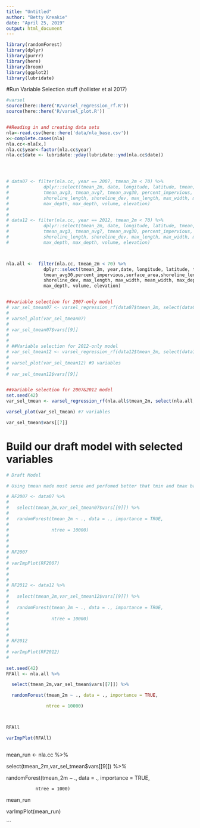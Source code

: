 ```yaml
---
title: "Untitled"
author: "Betty Kreakie"
date: "April 25, 2019"
output: html_document
---
```



```r

library(randomForest)
library(dplyr)
library(purrr)
library(here)
library(broom)
library(ggplot2)
library(lubridate)
```



#Run Variable Selection stuff (hollister et al 2017)



```r

#varsel
source(here::here('R/varsel_regression_rf.R'))
source(here::here('R/varsel_plot.R'))


##Reading in and creating data sets
nla<-read.csv(here::here('data/nla_base.csv'))
x<-complete.cases(nla)
nla.cc<-nla[x,]
nla.cc$year<-factor(nla.cc$year)
nla.cc$date <- lubridate::yday(lubridate::ymd(nla.cc$date))




# data07 <- filter(nla.cc, year == 2007, tmean_2m < 70) %>%
#             dplyr::select(tmean_2m, date, longitude, latitude, tmean, tmean_dm1,
#             tmean_avg3, tmean_avg7, tmean_avg30, percent_impervious, surface_area,
#             shoreline_length, shoreline_dev, max_length, max_width, mean_width,
#             max_depth, max_depth, volume, elevation)
#             
#             
# data12 <- filter(nla.cc, year == 2012, tmean_2m < 70) %>%
#             dplyr::select(tmean_2m, date, longitude, latitude, tmean, tmean_dm1,
#             tmean_avg3, tmean_avg7, tmean_avg30, percent_impervious, surface_area,
#             shoreline_length, shoreline_dev, max_length, max_width, mean_width,
#             max_depth, max_depth, volume, elevation)



nla.all <-  filter(nla.cc, tmean_2m < 70) %>%
              dplyr::select(tmean_2m, year,date, longitude, latitude, tmean,
              tmean_avg30,percent_impervious,surface_area,shoreline_length,
              shoreline_dev, max_length, max_width, mean_width, max_depth,
              max_depth, volume, elevation)


##variable selection for 2007-only model
# var_sel_tmean07 <- varsel_regression_rf(data07$tmean_2m, select(data07, -tmean_2m), ntree=1000, prog=TRUE, importance=TRUE)
# 
# varsel_plot(var_sel_tmean07) 
# 
# var_sel_tmean07$vars[[9]]
# 
# 
# ##Variable selection for 2012-only model
# var_sel_tmean12 <- varsel_regression_rf(data12$tmean_2m, select(data12, -tmean_2m),                ntree=1000, prog=TRUE,importance=TRUE)
# 
# varsel_plot(var_sel_tmean12) #9 variables
# 
# var_sel_tmean12$vars[[9]]


##Variable selection for 2007&2012 model
set.seed(42)
var_sel_tmean <- varsel_regression_rf(nla.all$tmean_2m, select(nla.all, -tmean_2m),                ntree=1000, prog=TRUE, importance=TRUE)

varsel_plot(var_sel_tmean) #7 variables

var_sel_tmean$vars[[7]]

```



# Build our draft model with selected variables



```r

# Draft Model

# Using tmean made most sense and perfomed better that tmin and tmax based models.

# RF2007 <- data07 %>%
# 
#   select(tmean_2m,var_sel_tmean07$vars[[9]]) %>%
# 
#   randomForest(tmean_2m ~ ., data = ., importance = TRUE, 
# 
#                ntree = 10000)
# 
# 
# 
# RF2007
# 
# varImpPlot(RF2007)
# 
# 
# 
# RF2012 <- data12 %>%
# 
#   select(tmean_2m,var_sel_tmean12$vars[[9]]) %>%
# 
#   randomForest(tmean_2m ~ ., data = ., importance = TRUE, 
# 
#                ntree = 10000)
# 
# 
# 
# RF2012
# 
# varImpPlot(RF2012)
# 

set.seed(42)
RFAll <- nla.all %>%

  select(tmean_2m,var_sel_tmean$vars[[7]]) %>%

  randomForest(tmean_2m ~ ., data = ., importance = TRUE,

               ntree = 10000)



RFAll

varImpPlot(RFAll)



```





mean_run <- nla.cc %>%

  select(tmean_2m,var_sel_tmean$vars[[9]]) %>%

  randomForest(tmean_2m ~ ., data = ., importance = TRUE, 

               ntree = 1000)



mean_run

varImpPlot(mean_run)

```





